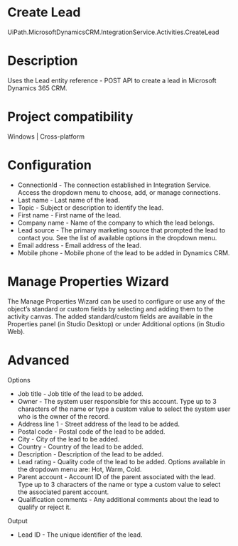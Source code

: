 ﻿# Create Lead

UiPath.MicrosoftDynamicsCRM.IntegrationService.Activities.CreateLead

# Description

Uses the Lead entity reference - POST API to create a lead in Microsoft Dynamics 365 CRM.

# Project compatibility

Windows | Cross-platform

# Configuration

* ConnectionId - The connection established in Integration Service. Access the dropdown menu to choose, add, or manage connections.
* Last name - Last name of the lead.
* Topic - Subject or description to identify the lead.
* First name - First name of the lead.
* Company name - Name of the company to which the lead belongs.
* Lead source - The primary marketing source that prompted the lead to contact you. See the list of available options in the dropdown menu.
* Email address - Email address of the lead.
* Mobile phone - Mobile phone of the lead to be added in Dynamics CRM.

# Manage Properties Wizard

The Manage Properties Wizard can be used to configure or use any of the object’s
                standard or custom fields by selecting and adding them to the activity canvas. The
                added standard/custom fields are available in the Properties panel (in Studio
                Desktop) or under Additional options (in Studio Web).

# Advanced

Options

* Job title - Job title of the lead to be added.
* Owner - The system user responsible for this account. Type up to 3 characters of the name or type a custom value to select the system user who is the owner of the record.
* Address line 1 - Street address of the lead to be added.
* Postal code - Postal code of the lead to be added.
* City - City of the lead to be added.
* Country - Country of the lead to be added.
* Description - Description of the lead to be added.
* Lead rating - Quality code of the lead to be added. Options available in the dropdown menu are: Hot, Warm, Cold.
* Parent account - Account ID of the parent associated with the lead. Type up to 3 characters of the name or type a custom value to select the associated parent account.
* Qualification comments - Any additional comments about the lead to qualify or reject it.

Output

* Lead ID - The unique identifier of the lead.
